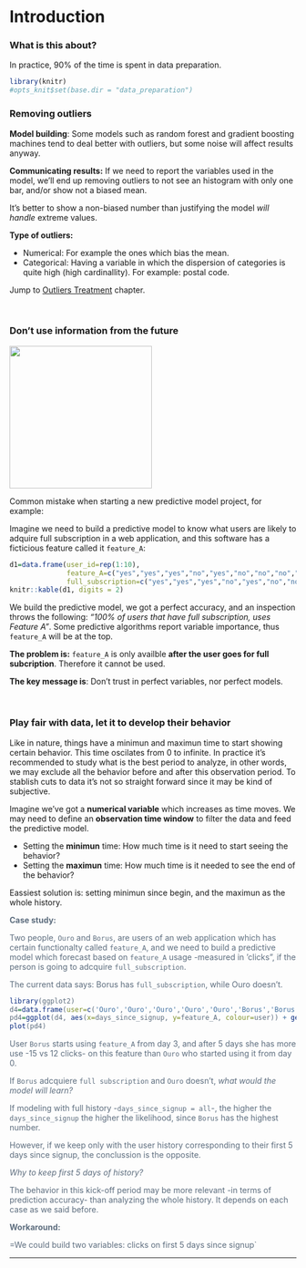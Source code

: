 Introduction
===

### What is this about?

In practice, 90% of the time is spent in data preparation.

```r
library(knitr)
#opts_knit$set(base.dir = "data_preparation")
```


### Removing outliers 

**Model building**: Some models such as random forest and gradient boosting machines tend to deal better with outliers, but some noise will affect results anyway. 

**Communicating results:** If we need to report the variables used in the model, we'll end up removing outliers to not see an histogram with only one bar, and/or show not a biased mean. 

It's better to show a non-biased number than justifying the model _will handle_ extreme values.

**Type of outliers:** 

* Numerical: For example the ones which bias the mean.
* Categorical: Having a variable in which the dispersion of categories is quite high (high cardinallity). For example: postal code.

Jump to <a href="http://livebook.datascienceheroes.com/data_preparation/outliers_treatment.html">Outliers Treatment</a> chapter.

<br>

### Don't use information from the future

<img src="back_to_the_future.png" width='250px'> 

Common mistake when starting a new predictive model project, for example:

Imagine we need to build a predictive model to know what users are likely to adquire full subscription in a web application, and this software has a ficticious feature called it `feature_A`:


```r
d1=data.frame(user_id=rep(1:10), 
              feature_A=c("yes","yes","yes","no","yes","no","no","no","no","no"),
              full_subscription=c("yes","yes","yes","no","yes","no","no","no","no","no")) 
knitr::kable(d1, digits = 2)
```


We build the predictive model, we got a perfect accuracy, and an inspection throws the following: _"100% of users that have full subscription, uses Feature A"_. Some predictive algorithms report variable importance, thus `feature_A` will be at the top.

**The problem is:** `feature_A` is only availble **after the user goes for full subcription**. Therefore it cannot be used.

**The key message is**: Don't trust in perfect variables, nor perfect models. 

<br>

### Play fair with data, let it to develop their behavior

Like in nature, things have a minimun and maximun time to start showing certain behavior. This time oscilates from 0 to infinite. In practice it's recommended to study what is the best period to analyze, in other words, we may exclude all the behavior before and after this observation period. To stablish cuts to data it's not so straight forward since it may be kind of subjective.

Imagine we've got a **numerical variable** which increases as time moves. We may need to define an **observation time window** to filter the data and feed the predictive model. 

* Setting the **minimun** time: How much time is it need to start seeing the behavior? 
* Setting the **maximun** time: How much time is it needed to see the end of the behavior? 

Eassiest solution is: setting minimun since begin, and the maximun as the whole history.


<font color="#5d6d7e">

**Case study:** 

Two people, `Ouro` and `Borus`, are users of an web application which has certain functionalty called `feature_A`, and we need to build a predictive model which forecast based on `feature_A` usage  -measured in 'clicks", if the person is going to adcquire `full_subscription`.

The current data says: Borus has `full_subscription`, while Ouro doesn't. 

```r
library(ggplot2)
d4=data.frame(user=c('Ouro','Ouro','Ouro','Ouro','Ouro','Borus','Borus','Borus','Borus','Borus', 'Ouro','Ouro'), days_since_signup=c(1,2,3,4,5,1,2,3,4,5,6,7), feature_A=c(2,3,3,5,12, 0, 0, 1, 6, 15, 20,24), stringsAsFactors = F)
pd4=ggplot(d4, aes(x=days_since_signup, y=feature_A, colour=user)) + geom_line() +  scale_x_continuous(breaks = 1:7) + theme(panel.grid.minor = element_blank())
plot(pd4)
```


User `Borus` starts using `feature_A` from day 3, and after 5 days she has more use -15 vs 12 clicks- on this feature than `Ouro` who started using it from day 0. 

If `Borus` adcquiere `full subscription` and `Ouro` doesn't, _what would the model will learn?_ 

If modeling with full history -`days_since_signup = all`-, the higher the `days_since_signup` the higher the likelihood, since `Borus` has the highest number.

However, if we keep only with the user history corresponding to their first 5 days since signup, the conclussion is the opposite. 

_Why to keep first 5 days of history?_

The behavior in this kick-off period may be more relevant -in terms of prediction accuracy- than analyzing the whole history. It depends on each case as we said before. 

**Workaround:**

=We could build two variables: clicks on first 5 days since signup`

</font>


------
